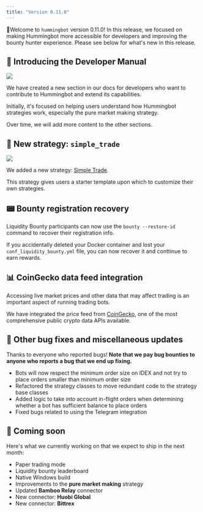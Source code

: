 ```yaml
---
title: "Version 0.11.0"
---
```


🚀Welcome to `hummingbot` version 0.11.0! In this release, we focused on making Hummingbot more accessible for developers and improving the bounty hunter experience. Please see below for what's new in this release.

## 📝 Introducing the Developer Manual

![](/assets/img/developer-manual.png)

We have created a new section in our docs for developers who want to contribute to Hummingbot and extend its capabilities.

Initially, it's focused on helping users understand how Hummingbot strategies work, especially the pure market making strategy.

Over time, we will add more content to the other sections.

## 🤖 New strategy: `simple_trade`

![](/assets/img/simple_trade.png)

We added a new strategy: [Simple Trade](/developer/build-strategy/#simple-trade-strategy).

This strategy gives users a starter template upon which to customize their own strategies.

## 📟 Bounty registration recovery

Liquidity Bounty participants can now use the `bounty --restore-id` command to recover their registration info.

If you accidentally deleted your Docker container and lost your `conf_liquidity_bounty.yml` file, you can now recover it and conttinue to earn rewards.

## 📊 CoinGecko data feed integration

Accessing live market prices and other data that may affect trading is an important aspect of running trading bots.

We have integrated the price feed from [CoinGecko](https://www.coingecko.com/en), one of the most comprehensive public crypto data APIs available.

## 🐞 Other bug fixes and miscellaneous updates

Thanks to everyone who reported bugs! **Note that we pay bug bounties to anyone who reports a bug that we end up fixing.**

- Bots will now respect the minimum order size on IDEX and not try to place orders smaller than minimum order size
- Refactored the strategy classes to move redundant code to the strategy base classes
- Added logic to take into account in-flight orders when determining whether a bot has sufficient balance to place orders
- Fixed bugs related to using the Telegram integration

## 🚀 Coming soon

Here's what we currently working on that we expect to ship in the next month:

- Paper trading mode
- Liquidity bounty leaderboard
- Native Windows build
- Improvements to the **pure market making** strategy
- Updated **Bamboo Relay** connector
- New connector: **Huobi Global**
- New connector: **Bittrex**
